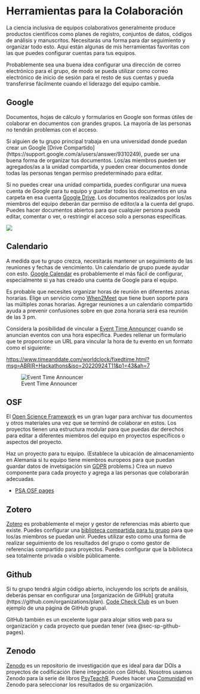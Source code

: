# Herramientas para la Colaboración {#sec-sp-tools}

La ciencia inclusiva de equipos colaborativos generalmente produce productos científicos como planes de registro, conjuntos de datos, códigos de análisis y manuscritos. Necesitarás una forma para dar seguimiento y organizar todo esto. Aquí están algunas de mis herramientas favoritas con las que puedes configurar cuentas para tus equipos. 

Probablemente sea una buena idea configurar una dirección de correo electrónico para el grupo, de modo se pueda utilizar como correo electrónico de inicio de sesión para el resto de sus cuentas y pueda transferirse fácilmente cuando el liderazgo del equipo cambie. 

## Google

Documentos, hojas de cálculo y formularios en Google son formas útiles de colaborar en documentos con grandes grupos. La mayoría de las personas no tendrán problemas con el acceso. 

Si alguien de tu grupo principal trabaja en una universidad donde puedan crear un Google [Drive Compartido] (https://support.google.com/a/users/answer/9310249), puede ser una buena forma de organizar tus documentos. Los/as miembros pueden ser agregados/as a la unidad compartida, y pueden crear documentos donde todas las personas tengan permiso predeterminado para editar.

Si no puedes crear una unidad compartida, puedes configurar una nueva cuenta de Google para tu equipo y guardar todos los documentos en una carpeta en esa cuenta [Google Drive](https://drive.google.com/drive/). Los documentos realizados por los/as miembros del equipo deberán dar permiso de editor/a a la cuenta del grupo. Puedes hacer documentos abiertos para que cualquier persona pueda editar, comentar o ver, o restringir el acceso solo a personas específicas. 

![](images/google-doc-sharing.png){fig-alt="GInterfaz para compartir de Google Docs que muestra las opciones para Cualquiera con un enlace: Observador/a, Comentarista, Editor/a (checked)"}


## Calendario
A medida que tu grupo crezca, necesitarás mantener un seguimiento de las reuniones y fechas de vencimiento. Un calendario de grupo puede ayudar con esto. [Google Calendar](https://calendar.google.com/) es probablemente el más fácil de configurar, especialmente si ya has creado una cuenta de Google para el equipo.

Es probable que necesites organizar horas de reunión en diferentes zonas horarias. Elige un servicio como [When2Meet](https://www.when2meet.com/) que tiene buen soporte para las múltiples zonas horarias. Agregar reuniones a un calendario compartido ayuda a prevenir confusiones sobre en que zona horaria será esa reunión de las 3 pm.

Considera la posibilidad de vincular a [Event Time Announcer](https://www.timeanddate.com/worldclock/fixedform.html) cuando se anuncian eventos con una hora específica. Puedes rellenar un formulario que te proporcione un URL para vincular la hora de tu evento en un formato como el siguiente:

<https://www.timeanddate.com/worldclock/fixedtime.html?msg=ABRIR+Hackathons&iso=20220924T11&p1=43&ah=7>

![Event Time Announcer](images/event-time-announcer.png){fig-alt="Interfaz para el anuncio de la hora del evento. Una caja con la hora del evento en la zona horaria original y otra caja con la zona horaria local convertida."}


## OSF

El [Open Science Framework](https://osf.io) es un gran lugar para archivar tus documentos y otros materiales una vez que se terminó de colaborar en estos. Los proyectos tienen una estructura modular para que puedas dar derechos para editar a diferentes miembros del equipo en proyectos específicos o aspectos del proyecto.

Haz un proyecto para tu equipo. (Establece la ubicación de almacenamiento en Alemania si tu equipo tiene miembros europeos para que puedan guardar datos de invetsigación sin [GDPR](https://gdpr.eu/what-is-gdpr/) problems.) Crea un nuevo componente para cada proyecto y agrega a las personas que colaborarán adecuadas. 

* [PSA OSF pages](https://osf.io/93qpg/)

## Zotero

[Zotero](https://www.zotero.org/) es probablemente el mejor y gestor de referencias más abierto que existe. Puedes configurar una [biblioteca compartida para tu grupo](https://www.zotero.org/groups/) para que los/as miembros se puedan unir. Puedes utilizar esto como una forma de realizar seguimiento de los resultados del grupo o como gestor de referencias compartido para proyectos. Puedes configurar que la biblioteca sea totalmente privada o visible públicamente. 

## Github {#sec-sp-github}

Si tu grupo tendrá algún código abierto, incluyendo los scripts de análisis, deberás pensar en configurar una [organización de GitHub] gratuita (https://github.com/organizations/plan). [Code Check Club](https://github.com/code-check-club) es un buen ejemplo de una página de GitHub grupal.

GitHub también es un excelente lugar para alojar sitios web para su organización y cada proyecto que puedan tener (vea @sec-sp-github-pages).

## Zenodo

[Zenodo](https://zenodo.org/) es un repositorio de investigación que es ideal para dar DOIs a proyectos de codificación (tiene integración con GitHub). Nosotros usamos Zenodo para la serie de libros [PsyTeachR](https://psyteachr.github.io). Puedes hacer una [Comunidad](https://zenodo.org/communities/) en Zenodo para seleccionar los resultados de su organización. 
